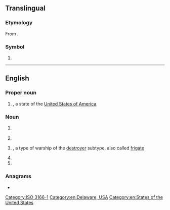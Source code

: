 {{also|Appendix:Variations of "de"}}
==Translingual==

===Etymology===
From {{der|mul|de|Deutschland}}.

===Symbol===
{{head|mul|symbol}}

# {{n-g|The [[ISO]] 3166-1 two-letter (alpha-2) code for [[Germany]].}}

[[Category:ISO 3166-1]]

----

==English==

===Proper noun===
{{en-proper noun}}

# {{abbreviation of|Delaware|dot=|lang=en}}, a state of the [[United States of America]].

===Noun===
{{en-noun|~}}

# {{lb|en|computing}} {{initialism of|desktop environment|lang=en}}
# {{initialism of|diatomaceous earth|lang=en}}
# {{lb|en|US|navy}} {{initialism of|destroyer escort|dot=|lang=en}}, a type of warship of the [[destroyer]] subtype, also called [[frigate]]
# {{initialism of|differential equation|lang=en}}
# {{initialism of|delayed ejaculation|lang=en}}

===Anagrams===
* {{anagrams|en|-ed|-èd|E.D.|ED|Ed|Ed.|ed|ed-|ed.}}

[[Category:en:Delaware, USA]]
[[Category:en:States of the United States]]